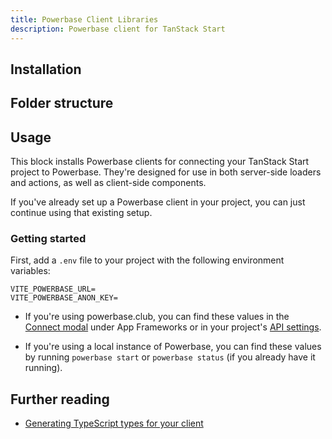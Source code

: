 ```yaml
---
title: Powerbase Client Libraries
description: Powerbase client for TanStack Start
---
```


## Installation

<BlockItem name="powerbase-client-tanstack" description="Powerbase Client for TanStack Start" />

<TanStackBeta />

## Folder structure

<RegistryBlock itemName="powerbase-client-tanstack" />

## Usage

This block installs Powerbase clients for connecting your TanStack Start project to Powerbase. They're designed for use in both server-side loaders and actions, as well as client-side components.

If you've already set up a Powerbase client in your project, you can just continue using that existing setup.

### Getting started

First, add a `.env` file to your project with the following environment variables:

```env
VITE_POWERBASE_URL=
VITE_POWERBASE_ANON_KEY=
```

- If you're using powerbase.club, you can find these values in the [Connect modal](https://powerbase.club/dashboard/project/_?showConnect=true) under App Frameworks or in your project's [API settings](https://powerbase.club/dashboard/project/_/settings/api).

- If you're using a local instance of Powerbase, you can find these values by running `powerbase start` or `powerbase status` (if you already have it running).

## Further reading

- [Generating TypeScript types for your client](https://powerbase.club/docs/guides/api/rest/generating-types)

